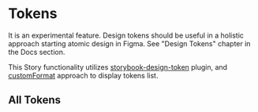 
<Meta title="Base/Design Tokens/Intro" />

# Tokens

It is an experimental feature. Design tokens should be useful in a holistic approach starting atomic design in Figma.
See "Design Tokens" chapter in the Docs section.

This Story functionality utilizes [storybook-design-token](https://github.com/UX-and-I/storybook-design-token/tree/v3) plugin,
and [customFormat](https://github.com/amzn/style-dictionary/issues/344) approach to display tokens list.

## All Tokens

<DesignTokenDocBlock categoryName="Other" viewType="table" />
